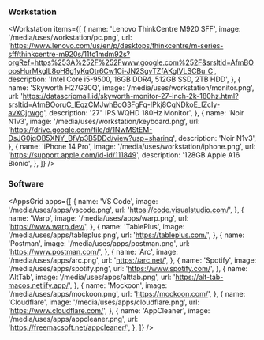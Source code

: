 ### Workstation

<Workstation
  items={[
    {
      name: 'Lenovo ThinkCentre M920 SFF',
      image: '/media/uses/workstation/pc.png',
      url: 'https://www.lenovo.com/us/en/p/desktops/thinkcentre/m-series-sff/thinkcentre-m920s/11tc1mdm92s?orgRef=https%253A%252F%252Fwww.google.com%252F&srsltid=AfmBOoosHurMkglL8oH8g1yKqOtr6Cw1Ci-JN2SgvTZfAKgIVLSCBu_C',
      description: 'Intel Core i5-9500, 16GB DDR4, 512GB SSD, 2TB HDD',
    },
    {
      name: 'Skyworth H27G30Q',
      image: '/media/uses/workstation/monitor.png',
      url: 'https://datascripmall.id/skyworth-monitor-27-inch-2k-180hz.html?srsltid=AfmBOoruC_lEqzCMJwhBoG3FgFq-IPkj8CqNDkoE_IZcIy-avXCjrwgg',
      description: '27" IPS WQHD 180Hz Monitor',
    },
    {
      name: 'Noir N1v3',
      image: '/media/uses/workstation/keyboard.png',
      url: 'https://drive.google.com/file/d/1NwMStEM-DsJG0jqOB5XNY_BfVp3B5DDd/view?usp=sharing',
      description: 'Noir N1v3',
    },
    {
      name: 'iPhone 14 Pro',
      image: '/media/uses/workstation/iphone.png',
      url: 'https://support.apple.com/id-id/111849',
      description: '128GB Apple A16 Bionic',
    },
  ]}
/>

### Software

<AppsGrid
  apps={[
    {
      name: 'VS Code',
      image: '/media/uses/apps/vscode.png',
      url: 'https://code.visualstudio.com/',
    },
    {
      name: 'Warp',
      image: '/media/uses/apps/warp.png',
      url: 'https://www.warp.dev/',
    },
    {
      name: 'TablePlus',
      image: '/media/uses/apps/tableplus.png',
      url: 'https://tableplus.com/',
    },
    {
      name: 'Postman',
      image: '/media/uses/apps/postman.png',
      url: 'https://www.postman.com/',
    },
    {
      name: 'Arc',
      image: '/media/uses/apps/arc.png',
      url: 'https://arc.net/',
    },
    {
      name: 'Spotify',
      image: '/media/uses/apps/spotify.png',
      url: 'https://www.spotify.com/',
    },
    {
      name: 'AltTab',
      image: '/media/uses/apps/alttab.png',
      url: 'https://alt-tab-macos.netlify.app/',
    },
    {
      name: 'Mockoon',
      image: '/media/uses/apps/mockoon.png',
      url: 'https://mockoon.com/',
    },
    {
      name: 'Cloudflare',
      image: '/media/uses/apps/cloudflare.png',
      url: 'https://www.cloudflare.com/',
    },
    {
      name: 'AppCleaner',
      image: '/media/uses/apps/appcleaner.png',
      url: 'https://freemacsoft.net/appcleaner/',
    },
  ]}
/>
